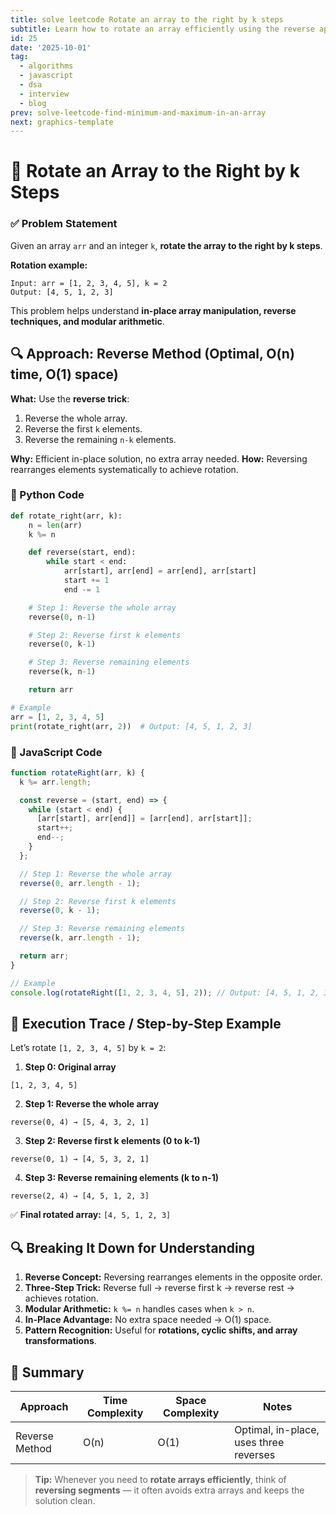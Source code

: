 ```yaml
---
title: solve leetcode Rotate an array to the right by k steps
subtitle: Learn how to rotate an array efficiently using the reverse approach in Python and JavaScript with step-by-step explanation.
id: 25
date: '2025-10-01'
tag:
  - algorithms
  - javascript
  - dsa
  - interview
  - blog
prev: solve-leetcode-find-minimum-and-maximum-in-an-array
next: graphics-template
---
```

# 🧠 Rotate an Array to the Right by k Steps

### ✅ Problem Statement

Given an array `arr` and an integer `k`, **rotate the array to the right by k steps**.

**Rotation example:**

```text
Input: arr = [1, 2, 3, 4, 5], k = 2
Output: [4, 5, 1, 2, 3]
```

This problem helps understand **in-place array manipulation, reverse techniques, and modular arithmetic**.

## 🔍 Approach: Reverse Method (Optimal, O(n) time, O(1) space)

**What:** Use the **reverse trick**:

1. Reverse the whole array.
2. Reverse the first `k` elements.
3. Reverse the remaining `n-k` elements.

**Why:** Efficient in-place solution, no extra array needed.
**How:** Reversing rearranges elements systematically to achieve rotation.

### 🐍 Python Code

```python
def rotate_right(arr, k):
    n = len(arr)
    k %= n

    def reverse(start, end):
        while start < end:
            arr[start], arr[end] = arr[end], arr[start]
            start += 1
            end -= 1

    # Step 1: Reverse the whole array
    reverse(0, n-1)

    # Step 2: Reverse first k elements
    reverse(0, k-1)

    # Step 3: Reverse remaining elements
    reverse(k, n-1)

    return arr

# Example
arr = [1, 2, 3, 4, 5]
print(rotate_right(arr, 2))  # Output: [4, 5, 1, 2, 3]
```

### 🧪 JavaScript Code

```javascript
function rotateRight(arr, k) {
  k %= arr.length;

  const reverse = (start, end) => {
    while (start < end) {
      [arr[start], arr[end]] = [arr[end], arr[start]];
      start++;
      end--;
    }
  };

  // Step 1: Reverse the whole array
  reverse(0, arr.length - 1);

  // Step 2: Reverse first k elements
  reverse(0, k - 1);

  // Step 3: Reverse remaining elements
  reverse(k, arr.length - 1);

  return arr;
}

// Example
console.log(rotateRight([1, 2, 3, 4, 5], 2)); // Output: [4, 5, 1, 2, 3]
```

## 🔄 Execution Trace / Step-by-Step Example

Let’s rotate `[1, 2, 3, 4, 5]` by `k = 2`:

1. **Step 0: Original array**

```
[1, 2, 3, 4, 5]
```

2. **Step 1: Reverse the whole array**

```
reverse(0, 4) → [5, 4, 3, 2, 1]
```

3. **Step 2: Reverse first k elements (0 to k-1)**

```
reverse(0, 1) → [4, 5, 3, 2, 1]
```

4. **Step 3: Reverse remaining elements (k to n-1)**

```
reverse(2, 4) → [4, 5, 1, 2, 3]
```

✅ **Final rotated array:** `[4, 5, 1, 2, 3]`

## 🔍 Breaking It Down for Understanding

1. **Reverse Concept:** Reversing rearranges elements in the opposite order.
2. **Three-Step Trick:** Reverse full → reverse first k → reverse rest → achieves rotation.
3. **Modular Arithmetic:** `k %= n` handles cases when `k > n`.
4. **In-Place Advantage:** No extra space needed → O(1) space.
5. **Pattern Recognition:** Useful for **rotations, cyclic shifts, and array transformations**.

## 📝 Summary

| Approach       | Time Complexity | Space Complexity | Notes                                  |
| -------------- | --------------- | ---------------- | -------------------------------------- |
| Reverse Method | O(n)            | O(1)             | Optimal, in-place, uses three reverses |

> **Tip:** Whenever you need to **rotate arrays efficiently**, think of **reversing segments** — it often avoids extra arrays and keeps the solution clean.

